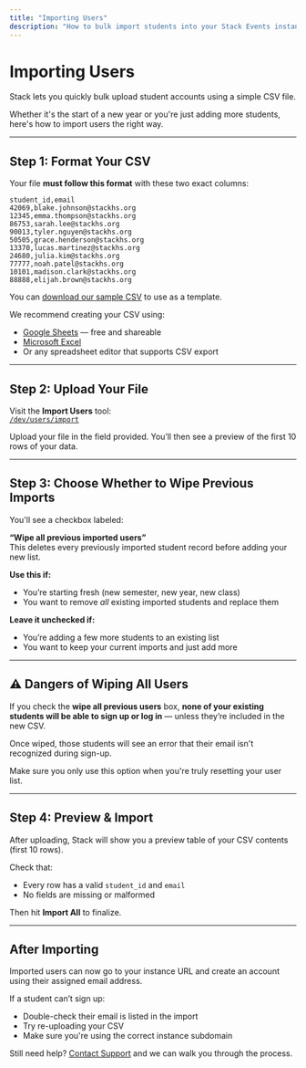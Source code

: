 ---
title: "Importing Users"
description: "How to bulk import students into your Stack Events instance with a CSV file."
---

# Importing Users

Stack lets you quickly bulk upload student accounts using a simple CSV file.

Whether it's the start of a new year or you're just adding more students, here's how to import users the right way.

---

## Step 1: Format Your CSV

Your file **must follow this format** with these two exact columns:

```csv
student_id,email
42069,blake.johnson@stackhs.org
12345,emma.thompson@stackhs.org
86753,sarah.lee@stackhs.org
90013,tyler.nguyen@stackhs.org
50505,grace.henderson@stackhs.org
13370,lucas.martinez@stackhs.org
24680,julia.kim@stackhs.org
77777,noah.patel@stackhs.org
10101,madison.clark@stackhs.org
88888,elijah.brown@stackhs.org
```

You can [download our sample CSV](https://demo.stack.events/assets/data/sample_data.csv) to use as a template.

We recommend creating your CSV using:

- [Google Sheets](https://sheets.google.com) — free and shareable
- [Microsoft Excel](https://www.microsoft.com/en-us/microsoft-365/excel)
- Or any spreadsheet editor that supports CSV export

---

## Step 2: Upload Your File

Visit the **Import Users** tool:  
[`/dev/users/import`](/dev/users/import)

Upload your file in the field provided. You’ll then see a preview of the first 10 rows of your data.

---

## Step 3: Choose Whether to Wipe Previous Imports

You'll see a checkbox labeled:

**“Wipe all previous imported users”**  
This deletes every previously imported student record before adding your new list.

**Use this if:**

- You’re starting fresh (new semester, new year, new class)
- You want to remove *all* existing imported students and replace them

**Leave it unchecked if:**

- You’re adding a few more students to an existing list
- You want to keep your current imports and just add more

---

## ⚠️ Dangers of Wiping All Users

If you check the **wipe all previous users** box, **none of your existing students will be able to sign up or log in** — unless they’re included in the new CSV.

Once wiped, those students will see an error that their email isn't recognized during sign-up.

Make sure you only use this option when you're truly resetting your user list.

---

## Step 4: Preview & Import

After uploading, Stack will show you a preview table of your CSV contents (first 10 rows).

Check that:

- Every row has a valid `student_id` and `email`
- No fields are missing or malformed

Then hit **Import All** to finalize.

---

## After Importing

Imported users can now go to your instance URL and create an account using their assigned email address.

If a student can’t sign up:

- Double-check their email is listed in the import
- Try re-uploading your CSV
- Make sure you're using the correct instance subdomain

Still need help? [Contact Support](https://stack.events/support) and we can walk you through the process.
